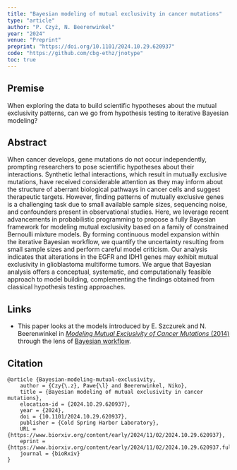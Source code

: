 ```yaml
---
title: "Bayesian modeling of mutual exclusivity in cancer mutations"
type: "article"
author: "P. Czyż, N. Beerenwinkel"
year: "2024"
venue: "Preprint"
preprint: "https://doi.org/10.1101/2024.10.29.620937"
code: "https://github.com/cbg-ethz/jnotype"
toc: true
---
```


## Premise

When exploring the data to build scientific hypotheses about the mutual exclusivity patterns, can we go from hypothesis testing to iterative Bayesian modeling?

## Abstract
When cancer develops, gene mutations do not occur independently, prompting researchers to pose scientific hypotheses about their interactions. Synthetic lethal interactions, which result in mutually exclusive mutations, have received considerable attention as they may inform about the structure of aberrant biological pathways in cancer cells and suggest therapeutic targets. However, finding patterns of mutually exclusive genes is a challenging task due to small available sample sizes, sequencing noise, and confounders present in observational studies. Here, we leverage recent advancements in probabilistic programming to propose a fully Bayesian framework for modeling mutual exclusivity based on a family of constrained Bernoulli mixture models. By forming continuous model expansion within the iterative Bayesian workflow, we quantify the uncertainty resulting from small sample sizes and perform careful model criticism. Our analysis indicates that alterations in the EGFR and IDH1 genes may exhibit mutual exclusivity in glioblastoma multiforme tumors. We argue that Bayesian analysis offers a conceptual, systematic, and computationally feasible approach to model building, complementing the findings obtained from classical hypothesis testing approaches.


## Links

- This paper looks at the models introduced by E. Szczurek and N. Beerenwinkel in [*Modeling Mutual Exclusivity of Cancer Mutations* (2014)](https://doi.org/10.1371/journal.pcbi.1003503) through the lens of [Bayesian workflow](https://arxiv.org/abs/2011.01808).


## Citation
```
@article {Bayesian-modeling-mutual-exclusivity,
	author = {Czy{\.z}, Pawe{\l} and Beerenwinkel, Niko},
	title = {Bayesian modeling of mutual exclusivity in cancer mutations},
	elocation-id = {2024.10.29.620937},
	year = {2024},
	doi = {10.1101/2024.10.29.620937},
	publisher = {Cold Spring Harbor Laboratory},
	URL = {https://www.biorxiv.org/content/early/2024/11/02/2024.10.29.620937},
	eprint = {https://www.biorxiv.org/content/early/2024/11/02/2024.10.29.620937.full.pdf},
	journal = {bioRxiv}
}
```
